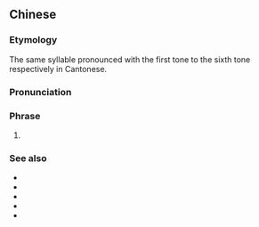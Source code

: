 {{also|诗史试时市事}}
==Chinese==
{{zh-forms|s=诗史试时市事}}

===Etymology===
The same syllable pronounced with the first tone to the sixth tone respectively in Cantonese.

===Pronunciation===
{{zh-pron
|c=si1 si2 si3 si4 si5 si6
|ca=zh-yue-詩史試時市事.ogg
|cat=ph
}}

===Phrase===
{{zh-phrase}}

# {{lb|zh|Cantonese}} {{non-gloss definition|A phrase used to memorise the six tones in Cantonese}}

===See also===
* {{zh-l|三九四零五二}}
* {{zh-l|三九四零五二七八六}}
* {{zh-l|詩史試時市事色錫食}}
* {{zh-l|分粉訓墳憤份}}
* {{zh-l|分粉訓墳憤份忽發佛}}